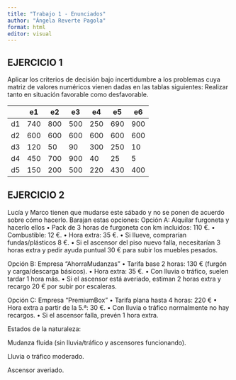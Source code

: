 ```yaml
---
title: "Trabajo 1 - Enunciados"
author: "Ángela Reverte Pagola"
format: html
editor: visual
---
```


## EJERCICIO 1

Aplicar los criterios de decisión bajo incertidumbre a los problemas cuya matriz de valores numéricos vienen dadas en las tablas siguientes: Realizar tanto en situación favorable como desfavorable.

|     | e1  | e2  | e3  | e4  | e5  | e6  |
|-----|-----|-----|-----|-----|-----|-----|
| d1  | 740 | 800 | 500 | 250 | 690 | 900 |
| d2  | 600 | 600 | 600 | 600 | 600 | 600 |
| d3  | 120 | 50  | 90  | 300 | 250 | 10  |
| d4  | 450 | 700 | 900 | 40  | 25  | 5   |
| d5  | 150 | 200 | 500 | 220 | 430 | 400 |



## EJERCICIO 2


Lucía y Marco tienen que mudarse este sábado y no se ponen de acuerdo sobre cómo hacerlo. Barajan estas opciones:
Opción A: Alquilar furgoneta y hacerlo ellos
• Pack de 3 horas de furgoneta con km incluidos: 110 €.
• Combustible: 12 €.
• Hora extra: 35 €.
• Si llueve, comprarían fundas/plásticos 8 €.
• Si el ascensor del piso nuevo falla, necesitarían 3 horas extra y pedir ayuda puntual 30 € para subir los muebles pesados.

Opción B: Empresa “AhorraMudanzas” 
• Tarifa base 2 horas: 130 € (furgón y carga/descarga básicos).
• Hora extra: 35 €.
• Con lluvia o tráfico, suelen tardar 1 hora más.
• Si el ascensor está averiado, estiman 2 horas extra y recargo 20 € por subir por escaleras.

Opción C: Empresa “PremiumBox” 
• Tarifa plana hasta 4 horas: 220 € 
• Hora extra a partir de la 5.ª: 30 €.
• Con lluvia o tráfico normalmente no hay recargos.
• Si el ascensor falla, prevén 1 hora extra.

Estados de la naturaleza:

Mudanza fluida (sin lluvia/tráfico y ascensores funcionando).

Lluvia o tráfico moderado.

Ascensor averiado.












